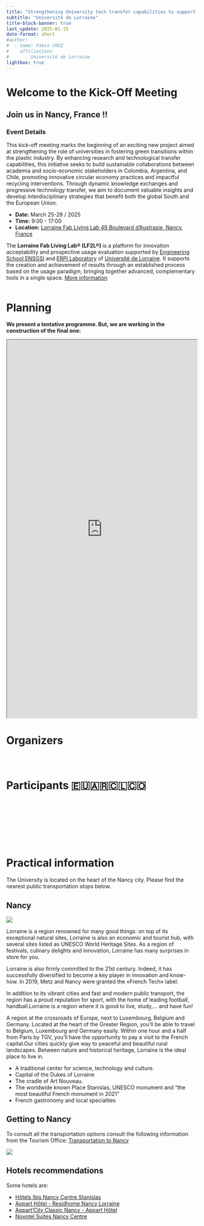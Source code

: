 ```yaml
---
title: "Strengthening University tech transfer capabilities to support circular economy value chains for plastics in Latin America -- TechTraPlastiCE"
subtitle: "Université de Lorraine"
title-block-banner: true
last_update: 2025-01-15
date-format: short
#author:
#  - name: Fabio CRUZ
#    affiliations:
#      - Université de Lorraine
lightbox: true
---
```





# Welcome to the Kick-Off Meeting
## Join us in Nancy, France !!

### Event Details

This kick-off meeting marks the beginning of an exciting new project aimed at strengthening the role of universities in fostering green transitions within the plastic industry. 
By enhancing research and technological transfer capabilities, this initiative seeks to build sustainable collaborations between academia and socio-economic stakeholders in Colombia, Argentina, and Chile, promoting innovative circular economy practices and impactful recycling interventions. 
Through dynamic knowledge exchanges and progressive technology transfer, we aim to document valuable insights and develop interdisciplinary strategies that benefit both the global South and the European Union.



- **Date:** March 25-28 / 2025
- **Time:** 9:00 - 17:00
- **Location:** [Lorraine Fab Living Lab 49 Boulevard d'Austrasie, Nancy, France](https://www.google.com/maps/place/LF2L+-+Lorraine+Fab+Living+Lab/@48.6940479,6.1971891,17z/data=!3m1!4b1!4m6!3m5!1s0x47949838baee9527:0x8d5bc72637c2d7c8!8m2!3d48.6940444!4d6.1997694!16s%2Fg%2F11bwl3_jw4?entry=ttu&g_ep=EgoyMDI1MDEwOC4wIKXMDSoASAFQAw%3D%3D)



::: {layout="[75, 25]"}
:::{}
The **Lorraine Fab Living Lab® (LF2L®)** is a platform for innovation acceptability and prospective usage evaluation
supported by [Engineering School ENSGSI](https://ensgsi.univ-lorraine.fr/) and [ERPI Laboratory](https://erpi.univ-lorraine.fr/) of [Université de Lorraine](https://www.univ-lorraine.fr/). 
It supports the creation and achievement of results through an established process based on the usage paradigm, bringing together advanced, complementary tools in a single space.  [More information](https://lf2l.fr/)
:::

![[](https://lf2l.fr/) ](images/logo/LF2L-Vertical.jpg)

:::




# Planning


**We present a tentative programme. But, we are working in the construction of the final one:**

:::{.column-page}

<iframe src="https://docs.google.com/spreadsheets/d/e/2PACX-1vSGLPgkJZEmvR0EgedxVgtVLi-sA0HZiJZhmD08A3mWN9b7A8XF-ZFC5eQ6cgQcwPy8z_qWRtTEudmP/pubhtml?gid=427361304&amp;single=true&amp;widget=true&amp;headers=true" width="100%" height= "1000px"></iframe>

:::

# Organizers


::: {layout-nrow=1 layout-valign="center"}

![[](https://ensgsi.univ-lorraine.fr/) ](images/logo/UL.png)


![[](https://ensgsi.univ-lorraine.fr/) ](images/logo/ENSGSI-Horizontal.png)

![[](https://erpi.univ-lorraine.fr/)](images/logo/ERPI-Horizontal.svg)
:::


# Participants 🇪🇺🇦🇷🇨🇱🇨🇴

:::{.column-screen-inset}

::: {layout="[[20,20,20, 20, 20 ], [20,20, 20, 20, 20]]" layout-valign="center"}

![[](https://www.unc.edu.ar/)](images/logo/AR-UNC.png)

![[](https://www.unrn.edu.ar/home)](images/logo/AR-UNRN.png)

![[](https://www.uns.edu.ar/)](images/logo/AR-UNS.png)

![[](https://www.ucentral.edu.co/)](images/logo/CO-UC.png)

![[](https://unal.edu.co/)](images/logo/CO-UNAL.png)

![[](https://www.pucv.cl/)](images/logo/CL-PUCV.png)

![[](https://www.usach.cl/)](images/logo/CL-USACH.png)

![[](https://columbus-web.org/)](images/logo/COLUMBUS.png)

![[](https://columbus-web.org/)](images/logo/UA.png)

:::
:::



# Practical information

The University is located on the heart of the Nancy city.
Please find the nearest public transportation stops below.



::: {.panel-tabset}

## Nancy

![](images/nancy/map-footer.jpg){fig-align="center"}

Lorraine is a region renowned for many good things: on top of its exceptional natural sites, Lorraine is also an economic and tourist hub, with several sites listed as UNESCO World Heritage Sites. As a region of festivals, culinary delights and innovation, Lorraine has many surprises in store for you.

Lorraine is also firmly committed to the 21st century.
Indeed, it has successfully diversified to become a key player in innovation and know-how. In 2019, Metz and Nancy were granted the «French Tech» label.

In addition to its vibrant cities and fast and modern public transport, the region has a proud reputation for sport, with the home of leading football, handball.Lorraine is a region where it is good to live, study,... and have fun!

A region at the crossroads of Europe, next to Luxembourg, Belgium and Germany.
Located at the heart of the Greater Region, you’ll be able to travel to Belgium, Luxembourg and Germany easily. Within one hour and a half from Paris by TGV, you’ll have the opportunity to pay a visit to the French capital.Our cities quickly give way to peaceful and beautiful rural landscapes. Between nature and historical heritage, Lorraine is the ideal place to live in.

- A traditional center for science, technology and culture.
- Capital of the Dukes of Lorraine
- The cradle of Art Nouveau. 
- The worldwide known Place Stanislas, UNESCO monument and “the most beautiful French monument in 2021”
- French gastronomy and local specialties


## Getting to Nancy

To consult all the transportation options consult the following information from the Tourism Office:
[Transportation to Nancy](https://www.nancy-tourisme.fr/en/prepare-your-stay/access-and-transport/getting-to-nancy/)


[![](images/nancy/venir-nancy-1920x1980.png)]((https://www.nancy-tourisme.fr/en/prepare-your-stay/access-and-transport/getting-to-nancy/))



## Hotels recommendations

Some hotels are:

- [Hôtels Ibis Nancy Centre Stanislas](https://all.accor.com/hotel/1393/index.fr.shtml)
- [Appart Hôtel - Residhome Nancy Lorraine](https://www.residhome.com/residence-hoteliere-aparthotel-nancy-123.html) 
- [Appart'City Classic Nancy - Appart Hôtel](https://www.appartcity.com/fr/destinations/lorraine/nancy/nancy.html?search%5BstartDate%5D=24/01/2025&search%5BendDate%5D=25/01/2025&search%5BnbAdult%5D=2&search%5BnbChild%5D=0&search%5Bcode%5D=)
- [Novotel Suites Nancy Centre](https://all.accor.com/hotel/5946/index.fr.shtml)



:::